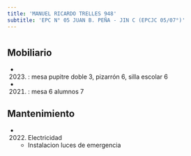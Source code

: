 ```yaml
---
title: 'MANUEL RICARDO TRELLES 948'
subtitle: 'EPC N° 05 JUAN B. PEÑA - JIN C (EPCJC 05/07°)'
---
```


#


## Mobiliario

*  (2023) : mesa pupitre doble 3, pizarrón 6, silla escolar 6 

*  (2021) : mesa 6 alumnos 7 





## Mantenimiento

*  (2022) Electricidad 
    + Instalacion luces de emergencia



